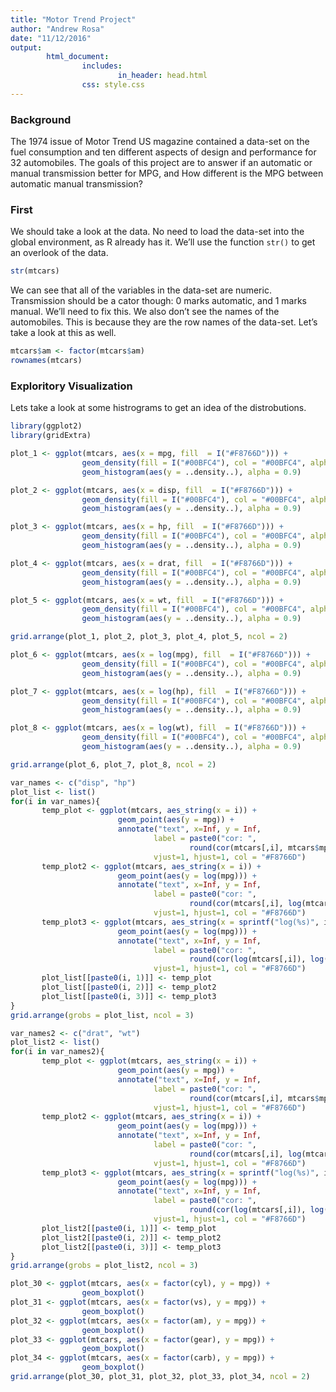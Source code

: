 ```yaml
---
title: "Motor Trend Project"
author: "Andrew Rosa"
date: "11/12/2016"
output: 
        html_document:
                includes:
                        in_header: head.html
                css: style.css
---
```


### Background

The 1974 issue of Motor Trend US magazine contained a data-set on the fuel consumption and ten different aspects of design and performance for 32 automobiles. The goals of this project are to answer if  an automatic or manual transmission better for MPG, and How different is the MPG between automatic manual transmission? 

### First

We should take a look at the data. No need to load the data-set into the global environment, as R already has it. We'll use the function `str()` to get an overlook of the data.

```r
str(mtcars)
```

We can see that all of the variables in the data-set are numeric. Transmission should be a cator though: 0 marks automatic, and 1 marks manual. We'll need to fix this. We also don't see the names of the automobiles. This is because they are the row names of the data-set. Let's take a look at this as well. 

```r
mtcars$am <- factor(mtcars$am)
rownames(mtcars)
```

### Exploritory Visualization

Lets take a look at some histrograms to get an idea of the distrobutions. 

```r
library(ggplot2)
library(gridExtra)

plot_1 <- ggplot(mtcars, aes(x = mpg, fill  = I("#F8766D"))) +
                geom_density(fill = I("#00BFC4"), col = "#00BFC4", alpha = 0.5) +
                geom_histogram(aes(y = ..density..), alpha = 0.9)

plot_2 <- ggplot(mtcars, aes(x = disp, fill  = I("#F8766D"))) +
                geom_density(fill = I("#00BFC4"), col = "#00BFC4", alpha = 0.5) +
                geom_histogram(aes(y = ..density..), alpha = 0.9)

plot_3 <- ggplot(mtcars, aes(x = hp, fill  = I("#F8766D"))) +
                geom_density(fill = I("#00BFC4"), col = "#00BFC4", alpha = 0.5) +
                geom_histogram(aes(y = ..density..), alpha = 0.9)

plot_4 <- ggplot(mtcars, aes(x = drat, fill  = I("#F8766D"))) +
                geom_density(fill = I("#00BFC4"), col = "#00BFC4", alpha = 0.5) +
                geom_histogram(aes(y = ..density..), alpha = 0.9)

plot_5 <- ggplot(mtcars, aes(x = wt, fill  = I("#F8766D"))) +
                geom_density(fill = I("#00BFC4"), col = "#00BFC4", alpha = 0.5) +
                geom_histogram(aes(y = ..density..), alpha = 0.9)

grid.arrange(plot_1, plot_2, plot_3, plot_4, plot_5, ncol = 2)
```

```r
plot_6 <- ggplot(mtcars, aes(x = log(mpg), fill  = I("#F8766D"))) +
                geom_density(fill = I("#00BFC4"), col = "#00BFC4", alpha = 0.5) +
                geom_histogram(aes(y = ..density..), alpha = 0.9)

plot_7 <- ggplot(mtcars, aes(x = log(hp), fill  = I("#F8766D"))) +
                geom_density(fill = I("#00BFC4"), col = "#00BFC4", alpha = 0.5) +
                geom_histogram(aes(y = ..density..), alpha = 0.9)

plot_8 <- ggplot(mtcars, aes(x = log(wt), fill  = I("#F8766D"))) +
                geom_density(fill = I("#00BFC4"), col = "#00BFC4", alpha = 0.5) +
                geom_histogram(aes(y = ..density..), alpha = 0.9)

grid.arrange(plot_6, plot_7, plot_8, ncol = 2)
```

```r
var_names <- c("disp", "hp")
plot_list <- list()
for(i in var_names){
       temp_plot <- ggplot(mtcars, aes_string(x = i)) +
                        geom_point(aes(y = mpg)) +
                        annotate("text", x=Inf, y = Inf,
                                label = paste0("cor: ", 
                                        round(cor(mtcars[,i], mtcars$mpg), 2)),
                                vjust=1, hjust=1, col = "#F8766D")
       temp_plot2 <- ggplot(mtcars, aes_string(x = i)) +
                        geom_point(aes(y = log(mpg))) +
                        annotate("text", x=Inf, y = Inf,
                                label = paste0("cor: ", 
                                        round(cor(mtcars[,i], log(mtcars$mpg)), 2)),
                                vjust=1, hjust=1, col = "#F8766D")
       temp_plot3 <- ggplot(mtcars, aes_string(x = sprintf("log(%s)", i))) +
                        geom_point(aes(y = log(mpg))) +
                        annotate("text", x=Inf, y = Inf,
                                label = paste0("cor: ", 
                                        round(cor(log(mtcars[,i]), log(mtcars$mpg)), 2)),
                                vjust=1, hjust=1, col = "#F8766D")
       plot_list[[paste0(i, 1)]] <- temp_plot
       plot_list[[paste0(i, 2)]] <- temp_plot2
       plot_list[[paste0(i, 3)]] <- temp_plot3
}
grid.arrange(grobs = plot_list, ncol = 3)
```

```r
var_names2 <- c("drat", "wt")
plot_list2 <- list()
for(i in var_names2){
       temp_plot <- ggplot(mtcars, aes_string(x = i)) +
                        geom_point(aes(y = mpg)) +
                        annotate("text", x=Inf, y = Inf,
                                label = paste0("cor: ", 
                                        round(cor(mtcars[,i], mtcars$mpg), 2)),
                                vjust=1, hjust=1, col = "#F8766D")
       temp_plot2 <- ggplot(mtcars, aes_string(x = i)) +
                        geom_point(aes(y = log(mpg))) +
                        annotate("text", x=Inf, y = Inf,
                                label = paste0("cor: ", 
                                        round(cor(mtcars[,i], log(mtcars$mpg)), 2)),
                                vjust=1, hjust=1, col = "#F8766D")
       temp_plot3 <- ggplot(mtcars, aes_string(x = sprintf("log(%s)", i))) +
                        geom_point(aes(y = log(mpg))) +
                        annotate("text", x=Inf, y = Inf,
                                label = paste0("cor: ", 
                                        round(cor(log(mtcars[,i]), log(mtcars$mpg)), 2)),
                                vjust=1, hjust=1, col = "#F8766D")
       plot_list2[[paste0(i, 1)]] <- temp_plot
       plot_list2[[paste0(i, 2)]] <- temp_plot2
       plot_list2[[paste0(i, 3)]] <- temp_plot3
}
grid.arrange(grobs = plot_list2, ncol = 3)
```

```r
plot_30 <- ggplot(mtcars, aes(x = factor(cyl), y = mpg)) +
                geom_boxplot()
plot_31 <- ggplot(mtcars, aes(x = factor(vs), y = mpg)) +
                geom_boxplot()
plot_32 <- ggplot(mtcars, aes(x = factor(am), y = mpg)) +
                geom_boxplot()
plot_33 <- ggplot(mtcars, aes(x = factor(gear), y = mpg)) +
                geom_boxplot()
plot_34 <- ggplot(mtcars, aes(x = factor(carb), y = mpg)) +
                geom_boxplot()
grid.arrange(plot_30, plot_31, plot_32, plot_33, plot_34, ncol = 2)
```





